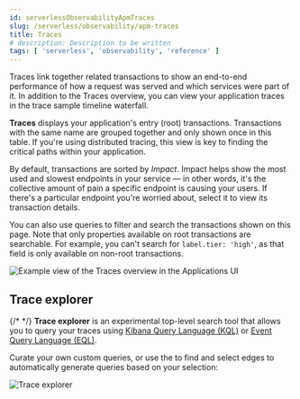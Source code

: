 ```yaml
---
id: serverlessObservabilityApmTraces
slug: /serverless/observability/apm-traces
title: Traces
# description: Description to be written
tags: [ 'serverless', 'observability', 'reference' ]
---
```


<p><DocBadge template="technical preview" /></p>


<DocCallOut title="Tip">
Traces link together related transactions to show an end-to-end performance of how a request was served
and which services were part of it.
In addition to the Traces overview, you can view your application traces in the <DocLink id="serverlessObservabilityApmTraceSampleTimeline">trace sample timeline waterfall</DocLink>.
</DocCallOut>

**Traces** displays your application's entry (root) transactions.
Transactions with the same name are grouped together and only shown once in this table.
If you're using <DocLink id="serverlessObservabilityApmTraceSampleTimeline" section="distributed-tracing">distributed tracing</DocLink>,
this view is key to finding the critical paths within your application.

By default, transactions are sorted by _Impact_.
Impact helps show the most used and slowest endpoints in your service &mdash; in other words,
it's the collective amount of pain a specific endpoint is causing your users.
If there's a particular endpoint you're worried about, select it to view its
<DocLink id="serverlessObservabilityApmTransactions" section="transaction-details">transaction details</DocLink>.

You can also use queries to filter and search the transactions shown on this page. Note that only properties available on root transactions are searchable. For example, you can't search for `label.tier: 'high'`, as that field is only available on non-root transactions.

![Example view of the Traces overview in the Applications UI](images/traces/apm-traces.png)

## Trace explorer

{/* <DocCallOut template="technical preview" /> */}
**Trace explorer** is an experimental top-level search tool that allows you to query your traces using [Kibana Query Language (KQL)](((kibana-ref))/kuery-query.html) or [Event Query Language (EQL)](((ref))/eql.html).

Curate your own custom queries, or use the <DocLink id="serverlessObservabilityApmServiceMap" /> to find and select edges to automatically generate queries based on your selection:

![Trace explorer](images/traces/trace-explorer.png)

